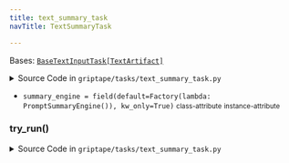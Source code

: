 ```yaml
---
title: text_summary_task
navTitle: TextSummaryTask

---
```


<span id="griptape.tasks.text_summary_task.TextSummaryTask"></span>

Bases:
 [`BaseTextInputTask[TextArtifact]`](./#griptape.tasks.BaseTextInputTask "BaseTextInputTask (griptape.tasks.BaseTextInputTask)")

<details><summary>Source Code in <code>griptape&#47;tasks&#47;text_summary_task.py</code></summary>

```python
@define
class TextSummaryTask(BaseTextInputTask[TextArtifact]):
    summary_engine: BaseSummaryEngine = field(default=Factory(lambda: PromptSummaryEngine()), kw_only=True)

    def try_run(self) -> TextArtifact:
        return TextArtifact(self.summary_engine.summarize_text(self.input.to_text(), rulesets=self.rulesets))
```

</details>

-   `summary_engine = field(default=Factory(lambda: PromptSummaryEngine()), kw_only=True)` <small>class-attribute</small> <small>instance-attribute</small>  <span id="griptape.tasks.text_summary_task.TextSummaryTask.summary_engine"></span> 

<span id="griptape.tasks.text_summary_task.TextSummaryTask.try_run"></span>

### try_run()

<details><summary>Source Code in <code>griptape&#47;tasks&#47;text_summary_task.py</code></summary>

```python
def try_run(self) -> TextArtifact:
    return TextArtifact(self.summary_engine.summarize_text(self.input.to_text(), rulesets=self.rulesets))
```

</details>
